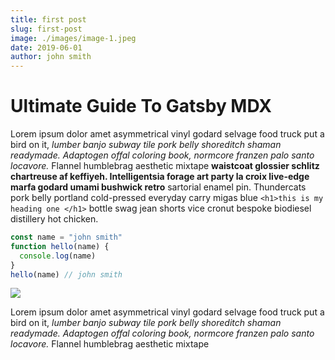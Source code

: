 ```yaml
---
title: first post
slug: first-post
image: ./images/image-1.jpeg
date: 2019-06-01
author: john smith
---
```



# Ultimate Guide To Gatsby MDX

Lorem ipsum dolor amet asymmetrical vinyl godard selvage food truck put a bird on it, _lumber banjo subway tile pork belly shoreditch shaman readymade. Adaptogen offal coloring book, normcore franzen palo santo locavore._ Flannel humblebrag aesthetic mixtape **waistcoat glossier schlitz chartreuse af keffiyeh. Intelligentsia forage art party la croix live-edge marfa godard umami bushwick retro** sartorial enamel pin.
Thundercats pork belly portland cold-pressed everyday carry migas blue
`<h1>this is my heading one </h1>`
bottle swag jean shorts vice cronut bespoke biodiesel distillery hot chicken.

<Counter />

<div className="code">

```javascript
const name = "john smith"
function hello(name) {
  console.log(name)
}
hello(name) // john smith
```

</div>
<div className="post-image">

![](./images/image-3.jpeg)

</div>

Lorem ipsum dolor amet asymmetrical vinyl godard selvage food truck put a bird on it, _lumber banjo subway tile pork belly shoreditch shaman readymade. Adaptogen offal coloring book, normcore franzen palo santo locavore._ Flannel humblebrag aesthetic mixtape
